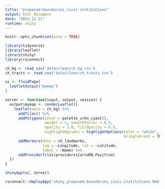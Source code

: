 ```yaml
---
title: "proposed-boundaries_civic-institutions"
output: html_document
date: "2022-12-21"
runtime: shiny
---
```


```r
knitr::opts_chunk$set(echo = TRUE)
```

```r
library(tidyverse)
library(leaflet)
library(shiny)
library(rsconnect)
```

```r
ch_bg <- read_csv('data/clean/ch_bg.csv')
ch_tracts <- read_csv('data/clean/ch_tracts.csv')
```

```r
ui <- fluidPage(
  leafletOutput("mymap")
)

server <- function(input, output, session) {
  output$mymap <- renderLeaflet({
    leaflet(data = ch_bg) %>% 
      addTiles() %>%
      addPolygons(color = palette_urbn_cyan[4], 
                  weight = 1, smoothFactor = 0.5,
                  opacity = 1.0, fillOpacity = 0.5,
                  highlightOptions = highlightOptions(color = "white", weight = 2,
                                                      bringToFront = TRUE)) %>%
      addMarkers(data = ch_landmarks,
                 lng = ~Longitude, lat = ~Latitude, 
                 label = ~Name) %>%
      addProviderTiles(providers$CartoDB.Positron) 
  })
}

shinyApp(ui, server)
```

```r
rsconnect::deployApp('shiny_proposed-boundaries_civic-institutions.Rmd')
```
